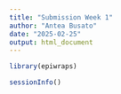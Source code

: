 ```yaml
---
title: "Submission Week 1"
author: "Antea Busato"
date: "2025-02-25"
output: html_document
---
```

```r
library(epiwraps)
```

```r
sessionInfo()
```